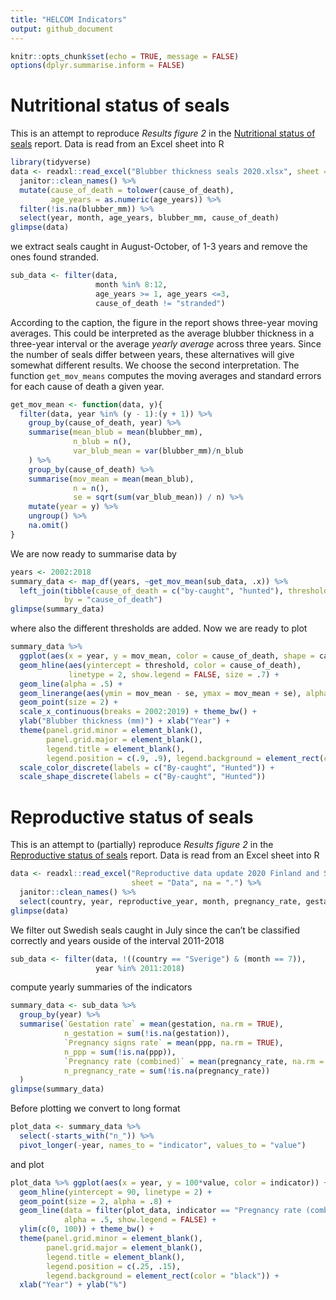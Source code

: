 ```yaml
---
title: "HELCOM Indicators"
output: github_document
---
```


```r
knitr::opts_chunk$set(echo = TRUE, message = FALSE)
options(dplyr.summarise.inform = FALSE)
```

# Nutritional status of seals

This is an attempt to reproduce *Results figure 2* in the [Nutritional status of seals](https://www.helcom.fi/wp-content/uploads/2019/08/Nutritional-status-of-seals-HELCOM-core-indicator-2018.pdf) report. Data is read from an Excel sheet into R

```r
library(tidyverse)
data <- readxl::read_excel("Blubber thickness seals 2020.xlsx", sheet = "Data") %>% 
  janitor::clean_names() %>% 
  mutate(cause_of_death = tolower(cause_of_death),
         age_years = as.numeric(age_years)) %>% 
  filter(!is.na(blubber_mm)) %>% 
  select(year, month, age_years, blubber_mm, cause_of_death)
glimpse(data)
```

we extract seals caught in August-October, of 1-3 years and remove the ones found stranded.

```r
sub_data <- filter(data,
                   month %in% 8:12,
                   age_years >= 1, age_years <=3,
                   cause_of_death != "stranded")
```

According to the caption, the figure in the report shows three-year moving averages. This could be interpreted as the average blubber thickness in a three-year interval or the average *yearly average* across three years. Since the number of seals differ between years, these alternatives will give somewhat different results. We choose the second interpretation. The function `get_mov_means`
computes the moving averages and standard errors for each cause of death a given year.

```r
get_mov_mean <- function(data, y){
  filter(data, year %in% (y - 1):(y + 1)) %>% 
    group_by(cause_of_death, year) %>% 
    summarise(mean_blub = mean(blubber_mm),
              n_blub = n(),
              var_blub_mean = var(blubber_mm)/n_blub
    ) %>% 
    group_by(cause_of_death) %>% 
    summarise(mov_mean = mean(mean_blub),
              n = n(),
              se = sqrt(sum(var_blub_mean)) / n) %>% 
    mutate(year = y) %>% 
    ungroup() %>% 
    na.omit()
}
```

We are now ready to summarise data by

```r
years <- 2002:2018
summary_data <- map_df(years, ~get_mov_mean(sub_data, .x)) %>% 
  left_join(tibble(cause_of_death = c("by-caught", "hunted"), threshold = c(35, 40)),
            by = "cause_of_death")
glimpse(summary_data)
```

where also the different thresholds are added. Now we are ready to plot

```r
summary_data %>% 
  ggplot(aes(x = year, y = mov_mean, color = cause_of_death, shape = cause_of_death)) +
  geom_hline(aes(yintercept = threshold, color = cause_of_death), 
             linetype = 2, show.legend = FALSE, size = .7) +
  geom_line(alpha = .5) +
  geom_linerange(aes(ymin = mov_mean - se, ymax = mov_mean + se), alpha = .5)+
  geom_point(size = 2) +
  scale_x_continuous(breaks = 2002:2019) + theme_bw() +
  ylab("Blubber thickness (mm)") + xlab("Year") + 
  theme(panel.grid.minor = element_blank(), 
        panel.grid.major = element_blank(), 
        legend.title = element_blank(),
        legend.position = c(.9, .9), legend.background = element_rect(color = "black")) +
  scale_color_discrete(labels = c("By-caught", "Hunted")) +
  scale_shape_discrete(labels = c("By-caught", "Hunted"))
```

# Reproductive status of seals

This is an attempt to (partially) reproduce *Results figure 2* in the [Reproductive status of seals](https://www.helcom.fi/wp-content/uploads/2019/08/Reproductive-status-of-seals-HELCOM-core-indicator-2018.pdf) report.  Data is read from an Excel sheet into R


```r
data <- readxl::read_excel("Reproductive data update 2020 Finland and Sweden.xlsx", 
                           sheet = "Data", na = ".") %>% 
  janitor::clean_names() %>% 
  select(country, year, reproductive_year, month, pregnancy_rate, gestation, ppp)
glimpse(data)
```

We filter out Swedish seals caught in July since the can't be classified correctly and years ouside of the interval 2011-2018

```r
sub_data <- filter(data, !((country == "Sverige") & (month == 7)),
                   year %in% 2011:2018)
```

compute yearly summaries of the indicators

```r
summary_data <- sub_data %>% 
  group_by(year) %>%
  summarise(`Gestation rate` = mean(gestation, na.rm = TRUE),
            n_gestation = sum(!is.na(gestation)),
            `Pregnancy signs rate` = mean(ppp, na.rm = TRUE),
            n_ppp = sum(!is.na(ppp)),
            `Pregnancy rate (combined)` = mean(pregnancy_rate, na.rm = TRUE),
            n_pregnancy_rate = sum(!is.na(pregnancy_rate))
  )
glimpse(summary_data)
```

Before plotting we convert to long format

```r
plot_data <- summary_data %>% 
  select(-starts_with("n_")) %>% 
  pivot_longer(-year, names_to = "indicator", values_to = "value")
```

and plot

```r
plot_data %>% ggplot(aes(x = year, y = 100*value, color = indicator)) + 
  geom_hline(yintercept = 90, linetype = 2) +
  geom_point(size = 2, alpha = .8) + 
  geom_line(data = filter(plot_data, indicator == "Pregnancy rate (combined)"), 
            alpha = .5, show.legend = FALSE) +
  ylim(c(0, 100)) + theme_bw() +
  theme(panel.grid.minor = element_blank(), 
        panel.grid.major = element_blank(), 
        legend.title = element_blank(),
        legend.position = c(.25, .15), 
        legend.background = element_rect(color = "black")) +
  xlab("Year") + ylab("%")
```


